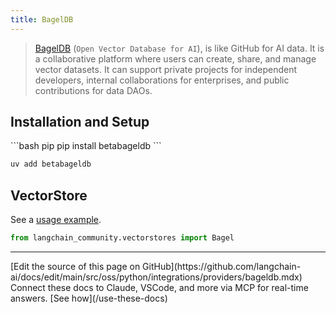 ```yaml
---
title: BagelDB
---
```


> [BagelDB](https://www.bageldb.ai/) (`Open Vector Database for AI`), is like GitHub for AI data.
It is a collaborative platform where users can create,
share, and manage vector datasets. It can support private projects for independent developers,
internal collaborations for enterprises, and public contributions for data DAOs.

## Installation and Setup

<CodeGroup>
```bash pip
pip install betabageldb
```

```bash uv
uv add betabageldb
```
</CodeGroup>


## VectorStore

See a [usage example](/oss/python/integrations/vectorstores/bageldb).

```python
from langchain_community.vectorstores import Bagel
```

---

<Callout icon="pen-to-square" iconType="regular">
    [Edit the source of this page on GitHub](https://github.com/langchain-ai/docs/edit/main/src/oss/python/integrations/providers/bageldb.mdx)
</Callout>
<Tip icon="terminal" iconType="regular">
    Connect these docs to Claude, VSCode, and more via MCP for    real-time answers. [See how](/use-these-docs)
</Tip>
